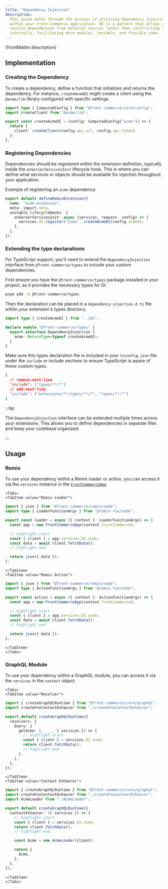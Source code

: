 ```yaml
---
title: "Dependency Injection"
description:
  This guide walks through the process of utilizing Dependency Injection (DI)
  within your Front-Commerce application. DI is a pattern that allows classes to
  receive dependencies from external sources rather than constructing them
  internally, facilitating more modular, testable, and flexible code.
---
```


<p>{frontMatter.description}</p>

## Implementation

### Creating the Dependency

To create a dependency, define a function that initializes and returns the
dependency. For instance, `createAcmeDI` might create a client using the
`@acme/lib` library configured with specific settings.

```ts title="./extensions/acme/di.ts"
import type { ComputedConfig } from "@front-commerce/core/config";
import createClient from "@acme/lib";

export const createAcmeDI = (config: ComputedConfig["acme"]) => {
  return {
    client: createClient(config.api.url, config.api.token),
  };
};
```

### Registering Dependencies

Dependencies should be registered within the extension definition, typically
inside the `onServerServicesInit` lifecycle hook. This is where you can define
what services or objects should be available for injection throughout your
application.

Example of registering an `acme` dependency:

```ts title="./extensions/acme/index.ts"
export default defineRemixExtension({
  name: "acme-extension",
  meta: import.meta,
  unstable_lifecycleHooks: {
    onServerServicesInit: async (services, request, config) => {
      services.DI.register("acme", createAcmeDI(config.acme));
    },
  },
});
```

### Extending the type declarations

For TypeScript support, you'll need to extend the `DependencyInjection`
interface from `@front-commerce/types` to include your custom dependencies.

First ensure you have the `@front-commerce/types` package installed in your
project, as it provides the necessary types for DI.

```bash
pnpm add -D @front-commerce/types
```

Then the declaration can be placed in a `dependency-injection.d.ts` file within
your extension's types directory.

```ts title="./extensions/acme/types/dependency-injection.d.ts"
import type { createAcmeDI } from "../di";

declare module "@front-commerce/types" {
  export interface DependencyInjection {
    acme: ReturnType<typeof createAcmeDI>;
  }
}
```

Make sure this types declaration file is included in your `tsconfig.json` file
under the `include` or include sections to ensure TypeScript is aware of these
custom types.

```json title="tsconfig.json"
{
  // remove-next-line
  "include": ["types/**/*"]
  // add-next-line
  "include": ["extensions/**/types/**/*", "types/**/*"]
}
```

:::tip

The `DependencyInjection` interface can be extended multiple times across your
extensions. This allows you to define dependencies in separate files and keep
your codebase organized.

:::

## Usage

### Remix

To use your dependency within a Remix loader or action, you can access it via
the `services` instance in the
[`FrontCommerceApp`](/docs/3.x/api-reference/front-commerce-remix/front-commerce-app)

```mdx-code-block
<Tabs>
<TabItem value="Remix Loader">
```

```ts
import { json } from "@front-commerce/remix/node";
import type { LoaderFunctionArgs } from "@remix-run/node";

export const loader = async ({ context }: LoaderFunctionArgs) => {
  const app = new FrontCommerceApp(context.frontCommerce);

  // highlight-start
  const { client } = app.services.DI.acme;
  const data = await client.fetchData();
  // highlight-end

  return json({ data });
};
```

```mdx-code-block
</TabItem>
<TabItem value="Remix Action">
```

```ts
import { json } from "@front-commerce/remix/node";
import type { ActionFunctionArgs } from "@remix-run/node";

export const action = async ({ context }: ActionFunctionArgs) => {
  const app = new FrontCommerceApp(context.frontCommerce);

  // highlight-start
  const { client } = app.services.DI.acme;
  const data = await client.fetchData();
  // highlight-end

  return json({ data });
};
```

```mdx-code-block
</TabItem>
</Tabs>
```

### GraphQL Module

To use your dependency within a GraphQL module, you can access it via the
`services` in the `context` object.

```mdx-code-block
<Tabs>
<TabItem value="Resolver">
```

```ts
import { createGraphQLRuntime } from "@front-commerce/core/graphql";
import createFooContextEnhancer from "./createFooContextEnhancer";

export default createGraphQLRuntime({
  resolvers: {
    Query: {
      getAcme: (_, __, { services }) => {
        // highlight-start
        const { client } = services.DI.acme;
        return client.fetchData();
        // highlight-end
      },
    },
  },
});
```

```mdx-code-block
</TabItem>
<TabItem value="Context Enhancer">
```

```ts
import { createGraphQLRuntime } from "@front-commerce/core/graphql";
import createFooContextEnhancer from "./createFooContextEnhancer";
import AcmeLoader from "./AcmeLoader";

export default createGraphQLRuntime({
  contextEnhancer: ({ services }) => {
    // highlight-start
    const { client } = services.DI.acme;
    return client.fetchData();
    // highlight-end

    const Acme = new AcmeLoader(client);

    return {
      Acme,
    };
  },
});
```

```mdx-code-block
</TabItem>
</Tabs>
```
